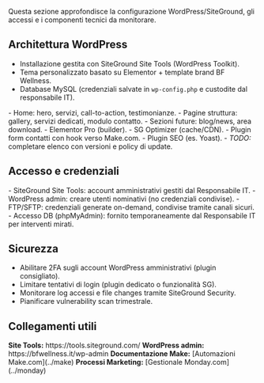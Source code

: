 Questa sezione approfondisce la configurazione WordPress/SiteGround, gli accessi e i componenti tecnici da monitorare.

## Architettura WordPress

- Installazione gestita con SiteGround Site Tools (WordPress Toolkit).  
- Tema personalizzato basato su Elementor + template brand BF Wellness.  
- Database MySQL (credenziali salvate in `wp-config.php` e custodite dal responsabile IT).

<AccordionGroup>
  <Accordion title="Struttura contenuti">
    - Home: hero, servizi, call-to-action, testimonianze.  
    - Pagine struttura: gallery, servizi dedicati, modulo contatto.  
    - Sezioni future: blog/news, area download.
  </Accordion>
  <Accordion title="Plugin critici (in aggiornamento)">
    - Elementor Pro (builder).  
    - SG Optimizer (cache/CDN).  
    - Plugin form contatti con hook verso Make.com.  
    - Plugin SEO (es. Yoast).  
    - <em>TODO:</em> completare elenco con versioni e policy di update.
  </Accordion>
</AccordionGroup>

## Accesso e credenziali

<Card title="Gestione accessi" icon="key">
  - SiteGround Site Tools: account amministrativi gestiti dal Responsabile IT.  
  - WordPress admin: creare utenti nominativi (no credenziali condivise).  
  - FTP/SFTP: credenziali generate on-demand, condivise tramite canali sicuri.  
  - Accesso DB (phpMyAdmin): fornito temporaneamente dal Responsabile IT per interventi mirati.
</Card>

## Sicurezza

- Abilitare 2FA sugli account WordPress amministrativi (plugin consigliato).  
- Limitare tentativi di login (plugin dedicato o funzionalità SG).  
- Monitorare log accessi e file changes tramite SiteGround Security.  
- Pianificare vulnerability scan trimestrale.

## Collegamenti utili

<Checklist>
  <ChecklistItem><strong>Site Tools:</strong> https://tools.siteground.com/</ChecklistItem>
  <ChecklistItem><strong>WordPress admin:</strong> https://bfwellness.it/wp-admin</ChecklistItem>
  <ChecklistItem><strong>Documentazione Make:</strong> [Automazioni Make.com](../make)</ChecklistItem>
  <ChecklistItem><strong>Processi Marketing:</strong> [Gestionale Monday.com](../monday)</ChecklistItem>
</Checklist>
